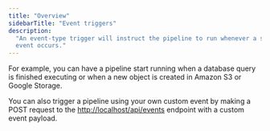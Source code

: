 ```yaml
---
title: "Overview"
sidebarTitle: "Event triggers"
description:
  "An event-type trigger will instruct the pipeline to run whenever a specific
  event occurs."
---
```


For example, you can have a pipeline start running when a database query is
finished executing or when a new object is created in Amazon S3 or Google
Storage.

You can also trigger a pipeline using your own custom event by making a POST
request to the <http://localhost/api/events> endpoint with a custom event payload.

